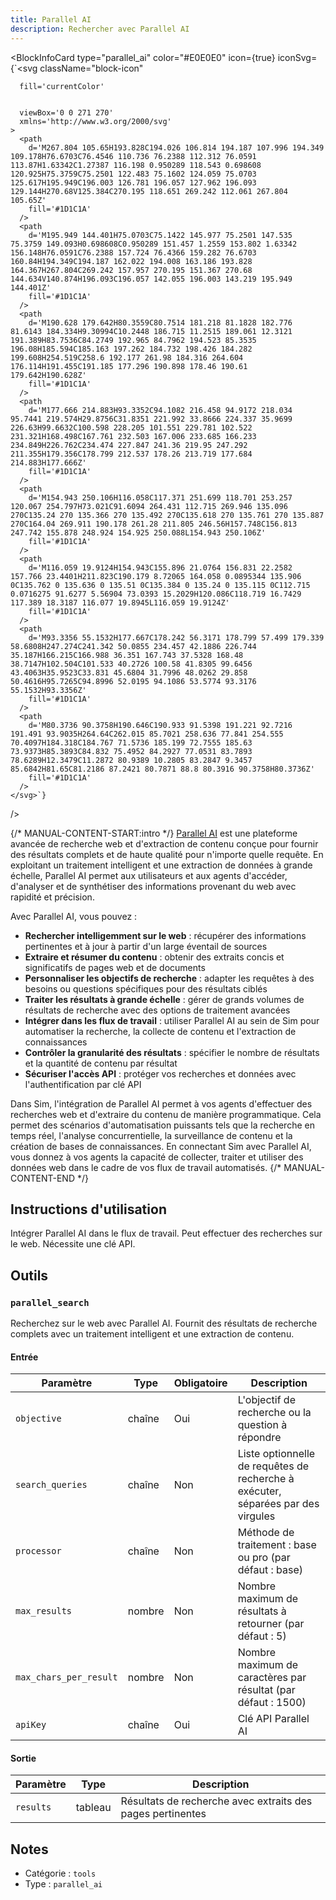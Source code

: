 ```yaml
---
title: Parallel AI
description: Rechercher avec Parallel AI
---
```



<BlockInfoCard 
  type="parallel_ai"
  color="#E0E0E0"
  icon={true}
  iconSvg={`<svg className="block-icon"
      
      fill='currentColor'
      
      
      viewBox='0 0 271 270'
      xmlns='http://www.w3.org/2000/svg'
    >
      <path
        d='M267.804 105.65H193.828C194.026 106.814 194.187 107.996 194.349 109.178H76.6703C76.4546 110.736 76.2388 112.312 76.0591 113.87H1.63342C1.27387 116.198 0.950289 118.543 0.698608 120.925H75.3759C75.2501 122.483 75.1602 124.059 75.0703 125.617H195.949C196.003 126.781 196.057 127.962 196.093 129.144H270.68V125.384C270.195 118.651 269.242 112.061 267.804 105.65Z'
        fill='#1D1C1A'
      />
      <path
        d='M195.949 144.401H75.0703C75.1422 145.977 75.2501 147.535 75.3759 149.093H0.698608C0.950289 151.457 1.2559 153.802 1.63342 156.148H76.0591C76.2388 157.724 76.4366 159.282 76.6703 160.84H194.349C194.187 162.022 194.008 163.186 193.828 164.367H267.804C269.242 157.957 270.195 151.367 270.68 144.634V140.874H196.093C196.057 142.055 196.003 143.219 195.949 144.401Z'
        fill='#1D1C1A'
      />
      <path
        d='M190.628 179.642H80.3559C80.7514 181.218 81.1828 182.776 81.6143 184.334H9.30994C10.2448 186.715 11.2515 189.061 12.3121 191.389H83.7536C84.2749 192.965 84.7962 194.523 85.3535 196.08H185.594C185.163 197.262 184.732 198.426 184.282 199.608H254.519C258.6 192.177 261.98 184.316 264.604 176.114H191.455C191.185 177.296 190.898 178.46 190.61 179.642H190.628Z'
        fill='#1D1C1A'
      />
      <path
        d='M177.666 214.883H93.3352C94.1082 216.458 94.9172 218.034 95.7441 219.574H29.8756C31.8351 221.992 33.8666 224.337 35.9699 226.63H99.6632C100.598 228.205 101.551 229.781 102.522 231.321H168.498C167.761 232.503 167.006 233.685 166.233 234.849H226.762C234.474 227.847 241.36 219.95 247.292 211.355H179.356C178.799 212.537 178.26 213.719 177.684 214.883H177.666Z'
        fill='#1D1C1A'
      />
      <path
        d='M154.943 250.106H116.058C117.371 251.699 118.701 253.257 120.067 254.797H73.021C91.6094 264.431 112.715 269.946 135.096 270C135.24 270 135.366 270 135.492 270C135.618 270 135.761 270 135.887 270C164.04 269.911 190.178 261.28 211.805 246.56H157.748C156.813 247.742 155.878 248.924 154.925 250.088L154.943 250.106Z'
        fill='#1D1C1A'
      />
      <path
        d='M116.059 19.9124H154.943C155.896 21.0764 156.831 22.2582 157.766 23.4401H211.823C190.179 8.72065 164.058 0.0895344 135.906 0C135.762 0 135.636 0 135.51 0C135.384 0 135.24 0 135.115 0C112.715 0.0716275 91.6277 5.56904 73.0393 15.2029H120.086C118.719 16.7429 117.389 18.3187 116.077 19.8945L116.059 19.9124Z'
        fill='#1D1C1A'
      />
      <path
        d='M93.3356 55.1532H177.667C178.242 56.3171 178.799 57.499 179.339 58.6808H247.274C241.342 50.0855 234.457 42.1886 226.744 35.187H166.215C166.988 36.351 167.743 37.5328 168.48 38.7147H102.504C101.533 40.2726 100.58 41.8305 99.6456 43.4063H35.9523C33.831 45.6804 31.7996 48.0262 29.858 50.4616H95.7265C94.8996 52.0195 94.1086 53.5774 93.3176 55.1532H93.3356Z'
        fill='#1D1C1A'
      />
      <path
        d='M80.3736 90.3758H190.646C190.933 91.5398 191.221 92.7216 191.491 93.9035H264.64C262.015 85.7021 258.636 77.841 254.555 70.4097H184.318C184.767 71.5736 185.199 72.7555 185.63 73.9373H85.3893C84.832 75.4952 84.2927 77.0531 83.7893 78.6289H12.3479C11.2872 80.9389 10.2805 83.2847 9.3457 85.6842H81.65C81.2186 87.2421 80.7871 88.8 80.3916 90.3758H80.3736Z'
        fill='#1D1C1A'
      />
    </svg>`}
/>

{/* MANUAL-CONTENT-START:intro */}
[Parallel AI](https://parallel.ai/) est une plateforme avancée de recherche web et d'extraction de contenu conçue pour fournir des résultats complets et de haute qualité pour n'importe quelle requête. En exploitant un traitement intelligent et une extraction de données à grande échelle, Parallel AI permet aux utilisateurs et aux agents d'accéder, d'analyser et de synthétiser des informations provenant du web avec rapidité et précision.

Avec Parallel AI, vous pouvez :

- **Rechercher intelligemment sur le web** : récupérer des informations pertinentes et à jour à partir d'un large éventail de sources  
- **Extraire et résumer du contenu** : obtenir des extraits concis et significatifs de pages web et de documents  
- **Personnaliser les objectifs de recherche** : adapter les requêtes à des besoins ou questions spécifiques pour des résultats ciblés  
- **Traiter les résultats à grande échelle** : gérer de grands volumes de résultats de recherche avec des options de traitement avancées  
- **Intégrer dans les flux de travail** : utiliser Parallel AI au sein de Sim pour automatiser la recherche, la collecte de contenu et l'extraction de connaissances  
- **Contrôler la granularité des résultats** : spécifier le nombre de résultats et la quantité de contenu par résultat  
- **Sécuriser l'accès API** : protéger vos recherches et données avec l'authentification par clé API

Dans Sim, l'intégration de Parallel AI permet à vos agents d'effectuer des recherches web et d'extraire du contenu de manière programmatique. Cela permet des scénarios d'automatisation puissants tels que la recherche en temps réel, l'analyse concurrentielle, la surveillance de contenu et la création de bases de connaissances. En connectant Sim avec Parallel AI, vous donnez à vos agents la capacité de collecter, traiter et utiliser des données web dans le cadre de vos flux de travail automatisés.
{/* MANUAL-CONTENT-END */}

## Instructions d'utilisation

Intégrer Parallel AI dans le flux de travail. Peut effectuer des recherches sur le web. Nécessite une clé API.

## Outils

### `parallel_search`

Recherchez sur le web avec Parallel AI. Fournit des résultats de recherche complets avec un traitement intelligent et une extraction de contenu.

#### Entrée

| Paramètre | Type | Obligatoire | Description |
| --------- | ---- | ---------- | ----------- |
| `objective` | chaîne | Oui | L'objectif de recherche ou la question à répondre |
| `search_queries` | chaîne | Non | Liste optionnelle de requêtes de recherche à exécuter, séparées par des virgules |
| `processor` | chaîne | Non | Méthode de traitement : base ou pro \(par défaut : base\) |
| `max_results` | nombre | Non | Nombre maximum de résultats à retourner \(par défaut : 5\) |
| `max_chars_per_result` | nombre | Non | Nombre maximum de caractères par résultat \(par défaut : 1500\) |
| `apiKey` | chaîne | Oui | Clé API Parallel AI |

#### Sortie

| Paramètre | Type | Description |
| --------- | ---- | ----------- |
| `results` | tableau | Résultats de recherche avec extraits des pages pertinentes |

## Notes

- Catégorie : `tools`
- Type : `parallel_ai`

